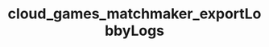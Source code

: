 ---
title: "cloud_games_matchmaker_exportLobbyLogs"
openapi: "POST /games/{game_id}/matchmaker/lobbies/{lobby_id}/logs/export"
---